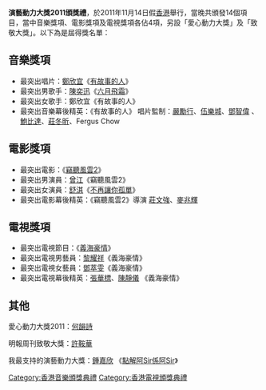 '''演藝動力大獎2011頒獎禮'''，於2011年11月14日假[[香港|香港]]舉行，當晚共頒發14個項目，當中音樂獎項、電影獎項及電視獎項各佔4項，另設「愛心動力大獎」及「致敬大獎」。以下為是屆得獎名單：

== 音樂獎項 ==
*最突出唱片：[[鄭欣宜|鄭欣宜]]《[[有故事的人|有故事的人]]》
*最突出男歌手：[[陳奕迅|陳奕迅]]《[[Stranger_Under_My_Skin|六月飛霜]]》
*最突出女歌手：鄭欣宜《有故事的人》
*最突出音樂幕後精英：《有故事的人》 唱片監制：[[嚴勵行|嚴勵行]]、[[伍樂城|伍樂城]]、[[鄧智偉|鄧智偉]] 、[[鮑比達|鮑比達]]、[[莊冬昕|莊冬昕]]、Fergus Chow


== 電影獎項 ==
*最突出電影：《[[竊聽風雲2|竊聽風雲2]]》
*最突出男演員：[[曾江|曾江]]《竊聽風雲2》
*最突出女演員：[[舒淇|舒淇]]《[[不再讓你孤單|不再讓你孤單]]》
*最突出電影幕後精英：《竊聽風雲2》導演 [[莊文強|莊文強]]、[[麥兆輝|麥兆輝]]

== 電視獎項 ==
*最突出電視節目：《[[義海豪情|義海豪情]]》
*最突出電視男藝員：[[黎耀祥|黎耀祥]]《義海豪情》
*最突出電視女藝員：[[鄧萃雯|鄧萃雯]]《義海豪情》
*最突出電視幕後精英：[[張華標|張華標]]、[[陳靜儀|陳靜儀]] 《義海豪情》
 
== 其他 ==
 
愛心動力大獎2011：[[何韻詩|何韻詩]]
 
明報周刊致敬大獎：[[許鞍華|許鞍華]]
 
我最支持的演藝動力大獎：[[鍾嘉欣|鍾嘉欣]] 《[[點解阿Sir係阿Sir|點解阿Sir係阿Sir]]》
 




{{演藝動力大獎}}

[[Category:香港音樂頒獎典禮|Category:香港音樂頒獎典禮]]
[[Category:香港電視頒獎典禮|Category:香港電視頒獎典禮]]
